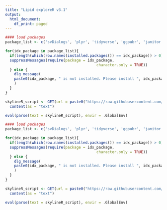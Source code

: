 ```yaml
---
title: "Lipid exploreR v3.1"
output:
  html_document:
    df_print: paged
---
```


<!-- This notebook is designed for use with the ANPC targeted lipid method. 
Section 1: SkylineR is designed to optimise lipidomics data processing in combination with skyline.

Section 1 - SkylineR

This notebook is designed to optimise lipidomics data processing in combination with skylineMS.

It will perform:
- retention time optimisation by identifying peaks in LTR or QC samples
- standardised peak boundary fitting to all samples

REQUIREMENTS:
- The script will create the project structure.
- A subfolder will be created: [~project_directory/data/mzml] - this must contain mzML files created by proteowizard msconvert version 3.0.19. Later versions of MS convert will not work due to problems with mzR package in r
- mzML files from LTR samples must have "LTR" in their filename with matched case
-->


```r

#### load packages
package_list <- c('svDialogs', 'plyr', 'tidyverse', 'ggpubr', 'janitor', 'shiny', 'plotly', 'statTarget', 'metabom8', 'knitr', 'viridisLite', 'mzR', 'httr')

for(idx_package in package_list){
  if(length(which(row.names(installed.packages()) == idx_package)) > 0){
  suppressMessages(require(package = idx_package,
                                         character.only = TRUE))
  } else {
    dlg_message(
    paste0(idx_package, " is not installed. Please install ", idx_package, " before continuing.")
    )
  }
}

skylineR_script <- GET(url = paste0("https://raw.githubusercontent.com/lukewhiley/targeted_lipid_exploreR_v3 /scripts/SCRIPT_lipidExploreR_skylineR_v3.2.R")) %>% 
  content(as = "text")

eval(parse(text = skylineR_script), envir = .GlobalEnv)

```



<!-- 
Section 2 - qc checkeR

IMPORTANT INFORMATION PRIOR TO USING: 
-> RUN skylineR chunk above BEFORE this qc script. 
-> This chunk can be run using existing rda files created by skylineR
-> NOTE: The type of QC used MUST be tagged in the filename with matched case (LTR not ltr)
 
-->


```r

#### load packages
package_list <- c('svDialogs', 'plyr', 'tidyverse', 'ggpubr', 'janitor', 'shiny', 'plotly', 'statTarget', 'metabom8', 'knitr', 'viridisLite', 'mzR', 'httr')

for(idx_package in package_list){
  if(length(which(row.names(installed.packages()) == idx_package)) > 0){
  suppressMessages(require(package = idx_package,
                                         character.only = TRUE))
  } else {
    dlg_message(
    paste0(idx_package, " is not installed. Please install ", idx_package, " before continuing.")
    )
  }
}

skylineR_script <- GET(url = paste0("https://raw.githubusercontent.com/lukewhiley/targeted_lipid_exploreR_v3 /scripts/SCRIPT_lipidExploreR_qcCheckeR_v3.2.R")) %>% 
  content(as = "text")

eval(parse(text = skylineR_script), envir = .GlobalEnv)

```